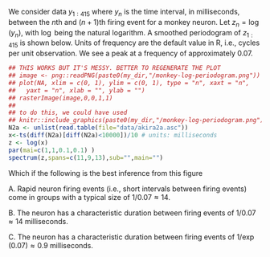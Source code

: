 
We consider data $y_{1:415}$ where $y_n$ is the time interval, in milliseconds, between the $n$th and $(n+1)$th firing event for a monkey neuron.
Let $z_n = \log(y_n)$, with $\log$ being the natural logarithm.
A smoothed periodogram of $z_{1:415}$ is shown below.
Units of frequency are the default value in R, i.e., cycles per unit observation.
We see a peak at a frequency of approximately 0.07.

```r
## THIS WORKS BUT IT'S MESSY. BETTER TO REGENERATE THE PLOT
## image <- png::readPNG(paste0(my_dir,"/monkey-log-periodogram.png"))
## plot(NA, xlim = c(0, 1), ylim = c(0, 1), type = "n", xaxt = "n",
##   yaxt = "n", xlab = "", ylab = "")
## rasterImage(image,0,0,1,1)
##
## to do this, we could have used
## knitr::include_graphics(paste0(my_dir,"/monkey-log-periodogram.png"))
N2a <- unlist(read.table(file="data/akira2a.asc"))
x<-ts(diff(N2a)[diff(N2a)<10000])/10 # units: milliseconds
z <- log(x)
par(mai=c(1,1,0.1,0.1) )
spectrum(z,spans=c(11,9,13),sub="",main="")
```

Which if the following is the best inference from this figure

A. Rapid neuron firing events (i.e., short intervals between firing events) come in groups with a typical size of $1/0.07\approx 14$.

B. The neuron has a characteristic duration between firing events of $1/0.07 \approx 14$  milliseconds.

C. The neuron has a characteristic duration between firing events of $1/\exp(0.07) \approx 0.9$ milliseconds.

